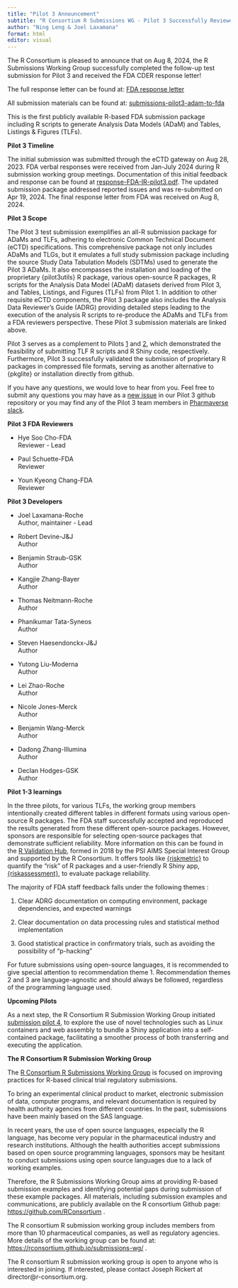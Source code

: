 ```yaml
---
title: "Pilot 3 Announcement"
subtitle: "R Consortium R Submissions WG - Pilot 3 Successfully Reviewed by FDA CDER"
author: "Ning Leng & Joel Laxamana"
format: html
editor: visual
---
```


The R Consortium is pleased to announce that on Aug 8, 2024, the R Submissions Working Group successfully completed the follow-up test submission for Pilot 3 and received the FDA CDER response letter! 

The full response letter can be found at: [FDA response letter](https://github.com/RConsortium/submissions-wg/blob/main/_Documents/Summary_R_Pilot3_Submission.pdf)  

All submission materials can be found at: [submissions-pilot3-adam-to-fda](https://github.com/RConsortium/submissions-pilot3-adam-to-fda)

This is the first publicly available R-based FDA submission package including R scripts to generate Analysis Data Models (ADaM) and Tables, Listings & Figures (TLFs).

**Pilot 3 Timeline**

The initial submission was submitted through the eCTD gateway on Aug 28, 2023. FDA verbal responses were received from Jan-July 2024 during R submission working group meetings. Documentation of this initial feedback and response can be found at [response-FDA-IR-pilot3.pdf](https://github.com/RConsortium/submissions-pilot3-adam-to-fda/blob/main/m1/us/response-FDA-IR-pilot3.pdf). The updated submission package addressed reported issues and was re-submitted on Apr 19, 2024. The final response letter from FDA was received on Aug 8, 2024.

**Pilot 3 Scope**

The Pilot 3 test submission exemplifies an all-R submission package for ADaMs and TLFs, adhering to electronic Common Technical Document (eCTD) specifications. This comprehensive package not only includes ADaMs and TLGs, but it emulates a full study submission package including the source Study Data Tabulation Models (SDTMs) used to generate the Pilot 3 ADaMs. It also encompasses the installation and loading of the proprietary {pilot3utils} R package, various open-source R packages, R scripts for the Analysis Data Model (ADaM) datasets derived from Pilot 3, and Tables, Listings, and Figures (TLFs) from Pilot 1. In addition to other requisite eCTD components, the Pilot 3 package also includes the Analysis Data Reviewer’s Guide (ADRG) providing detailed steps leading to the execution of the analysis R scripts to re-produce the ADaMs and TLFs from a FDA reviewers perspective. These Pilot 3 submission materials are linked above.

Pilot 3 serves as a complement to Pilots [1](https://github.com/RConsortium/submissions-pilot1-to-fda) and [2](https://github.com/RConsortium/submissions-pilot2-to-fda), which demonstrated the feasibility of submitting TLF R scripts and R Shiny code, respectively. Furthermore, Pilot 3 successfully validated the submission of proprietary R packages in compressed file formats, serving as another alternative to {pkglite} or installation directly from github.

If you have any questions, we would love to hear from you. Feel free to submit any questions you may have as a [new issue](https://github.com/RConsortium/submissions-pilot3-adam-to-fda/issues/new/choose) in our Pilot 3 github repository or you may find any of the Pilot 3 team members in [Pharmaverse slack](https://pharmaverse.slack.com/archives/C030EB2M4GM).

**Pilot 3 FDA Reviewers**

-   Hye Soo Cho-FDA\
    Reviewer - Lead

-   Paul Schuette-FDA\
    Reviewer

-   Youn Kyeong Chang-FDA\
    Reviewer

**Pilot 3 Developers**

-   Joel Laxamana-Roche\
    Author, maintainer - Lead

-   Robert Devine-J&J\
    Author

-   Benjamin Straub-GSK\
    Author

-   Kangjie Zhang-Bayer\
    Author

-   Thomas Neitmann-Roche\
    Author

-   Phanikumar Tata-Syneos\
    Author

-   Steven Haesendonckx-J&J\
    Author

-   Yutong Liu-Moderna\
    Author

-   Lei Zhao-Roche\
    Author

-   Nicole Jones-Merck\
    Author

-   Benjamin Wang-Merck\
    Author

-   Dadong Zhang-Illumina\
    Author

-   Declan Hodges-GSK\
    Author

**Pilot 1-3 learnings**

In the three pilots, for various TLFs, the working group members intentionally created different tables in different formats using various open-source R packages. The FDA staff successfully accepted and reproduced the results generated from these different open-source packages. However, sponsors are responsible for selecting open-source packages that demonstrate sufficient reliability. More information on this can be found in the [R Validation Hub](https://www.pharmar.org/), formed in 2018 by the PSI AIMS Special Interest Group and supported by the R Consortium. It offers tools like [{riskmetric}](https://www.pharmar.org/posts/news/updates-aug-2024/) to quantify the "risk" of R packages and a user-friendly R Shiny app, [{riskassessment}](https://www.pharmar.org/riskassessment/), to evaluate package reliability.

The majority of FDA staff feedback falls under the following themes :

1.  Clear ADRG documentation on computing environment, package dependencies, and expected warnings

2.  Clear documentation on data processing rules and statistical method implementation

3.  Good statistical practice in confirmatory trials, such as avoiding the possibility of “p-hacking” 

For future submissions using open-source languages, it is recommended to give special attention to recommendation theme 1. Recommendation themes 2 and 3 are language-agnostic and should always be followed, regardless of the programming language used.

**Upcoming Pilots**

As a next step, the R Consortium R Submission Working Group initiated [submission pilot 4](https://rconsortium.github.io/submissions-pilot4/), to explore the use of novel technologies such as Linux containers and web assembly to bundle a Shiny application into a self-contained package, facilitating a smoother process of both transferring and executing the application.

**The R Consortium R Submission Working Group**

The [R Consortium R Submissions Working Group](https://rconsortium.github.io/submissions-wg/) is focused on improving practices for R-based clinical trial regulatory submissions.

To bring an experimental clinical product to market, electronic submission of data, computer programs, and relevant documentation is required by health authority agencies from different countries. In the past, submissions have been mainly based on the SAS language. 

In recent years, the use of open source languages, especially the R language, has become very popular in the pharmaceutical industry and research institutions. Although the health authorities accept submissions based on open source programming languages, sponsors may be hesitant to conduct submissions using open source languages due to a lack of working examples.

Therefore, the R Submissions Working Group aims at providing R-based submission examples and identifying potential gaps during submission of these example packages. All materials, including submission examples and communications, are publicly available on the R consortium Github page: <https://github.com/RConsortium> .

The R consortium R submission working group includes members from more than 10 pharmaceutical companies, as well as regulatory agencies. More details of the working group can be found at: <https://rconsortium.github.io/submissions-wg/> .

The R consortium R submission working group is open to anyone who is interested in joining. If interested, please contact Joseph Rickert at director\@r-consortium.org. 

# 
